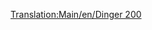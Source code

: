 [[Translation:Main/en/Dinger 200]]
{{Template:Avion/Fr
|Nom=Dinger 200
|Image=[[File:en/Dinger200.png|Dinger 200]]
|Coût=44 218 (88 436)
|Vitesse=947 km/h (592 MPH)
|Entretien=6 875 (13 950)
|Conception=2013
|Vie=25
|Capacité=400 passagers & 80 sacs de courrier
|Description=Futuriste et fictif. Apparemment par Dinger/Fokker. Très grande capacité.
|Réalité=Fictif
}}
